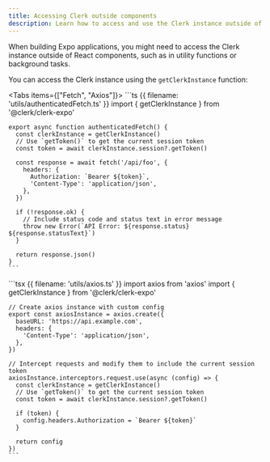 ```yaml
---
title: Accessing Clerk outside components
description: Learn how to access and use the Clerk instance outside of React components in Expo applications.
---
```


When building Expo applications, you might need to access the Clerk instance outside of React components, such as in utility functions or background tasks.

You can access the Clerk instance using the `getClerkInstance` function:

<Tabs items={["Fetch", "Axios"]}>
  <Tab>
    ```ts {{ filename: 'utils/authenticatedFetch.ts' }}
    import { getClerkInstance } from '@clerk/clerk-expo'

    export async function authenticatedFetch() {
      const clerkInstance = getClerkInstance()
      // Use `getToken()` to get the current session token
      const token = await clerkInstance.session?.getToken()
      
      const response = await fetch('/api/foo', {
        headers: {
          Authorization: `Bearer ${token}`,
          'Content-Type': 'application/json',
        },
      })

      if (!response.ok) {
        // Include status code and status text in error message
        throw new Error(`API Error: ${response.status} ${response.statusText}`)
      }

      return response.json()
    }
    ```
  </Tab>

  <Tab>
    ```tsx {{ filename: 'utils/axios.ts' }}
    import axios from 'axios'
    import { getClerkInstance } from '@clerk/clerk-expo'

    // Create axios instance with custom config
    export const axiosInstance = axios.create({
      baseURL: 'https://api.example.com',
      headers: {
        'Content-Type': 'application/json',
      },
    })

    // Intercept requests and modify them to include the current session token
    axiosInstance.interceptors.request.use(async (config) => {
      const clerkInstance = getClerkInstance()
      // Use `getToken()` to get the current session token
      const token = await clerkInstance.session?.getToken()
      
      if (token) {
        config.headers.Authorization = `Bearer ${token}`
      }
      
      return config
    })
    ```
  </Tab>
</Tabs>
